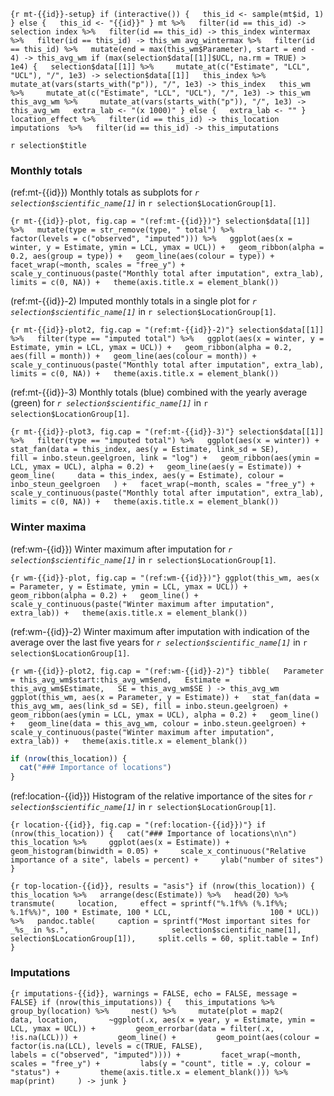 ```{r mt-{{id}}-setup}
if (interactive()) {
  this_id <- sample(mt$id, 1)
} else {
  this_id <- "{{id}}"
}
mt %>%
  filter(id == this_id) -> selection
index %>%
  filter(id == this_id) -> this_index
wintermax %>%
  filter(id == this_id) -> this_wm
avg_wintermax %>%
  filter(id == this_id) %>%
  mutate(end = max(this_wm$Parameter), start = end - 4) -> this_avg_wm
if (max(selection$data[[1]]$UCL, na.rm = TRUE) > 1e4) {
  selection$data[[1]] %>%
    mutate_at(c("Estimate", "LCL", "UCL"), "/", 1e3) -> selection$data[[1]]
  this_index %>%
    mutate_at(vars(starts_with("p")), "/", 1e3) -> this_index
  this_wm %>%
    mutate_at(c("Estimate", "LCL", "UCL"), "/", 1e3) -> this_wm
  this_avg_wm %>%
    mutate_at(vars(starts_with("p")), "/", 1e3) -> this_avg_wm
  extra_lab <- "(x 1000)"
} else {
  extra_lab <- ""
}
location_effect %>%
  filter(id == this_id) -> this_location
imputations  %>%
  filter(id == this_id) -> this_imputations
```

`r selection$title`

### Monthly totals

(ref:mt-{{id}}) Monthly totals as subplots for _`r selection$scientific_name[1]`_ in `r selection$LocationGroup[1]`.

```{r mt-{{id}}-plot, fig.cap = "(ref:mt-{{id}})"}
selection$data[[1]] %>%
  mutate(type = str_remove(type, " total") %>%
           factor(levels = c("observed", "imputed"))) %>%
  ggplot(aes(x = winter, y = Estimate, ymin = LCL, ymax = UCL)) +
  geom_ribbon(alpha = 0.2, aes(group = type)) +
  geom_line(aes(colour = type)) +
  facet_wrap(~month, scales = "free_y") +
  scale_y_continuous(paste("Monthly total after imputation", extra_lab),
                     limits = c(0, NA)) +
  theme(axis.title.x = element_blank())
```

(ref:mt-{{id}}-2) Imputed monthly totals in a single plot for _`r selection$scientific_name[1]`_ in `r selection$LocationGroup[1]`.

```{r mt-{{id}}-plot2, fig.cap = "(ref:mt-{{id}}-2)"}
selection$data[[1]] %>%
  filter(type == "imputed total") %>%
  ggplot(aes(x = winter, y = Estimate, ymin = LCL, ymax = UCL)) +
  geom_ribbon(alpha = 0.2, aes(fill = month)) +
  geom_line(aes(colour = month)) +
  scale_y_continuous(paste("Monthly total after imputation", extra_lab),
                     limits = c(0, NA)) +
  theme(axis.title.x = element_blank())
```

(ref:mt-{{id}}-3) Monthly totals (blue) combined with the yearly average (green) for _`r selection$scientific_name[1]`_ in `r selection$LocationGroup[1]`.

```{r mt-{{id}}-plot3, fig.cap = "(ref:mt-{{id}}-3)"}
selection$data[[1]] %>%
  filter(type == "imputed total") %>%
  ggplot(aes(x = winter)) +
  stat_fan(data = this_index, aes(y = Estimate, link_sd = SE),
              fill = inbo.steun.geelgroen, link = "log") +
  geom_ribbon(aes(ymin = LCL, ymax = UCL), alpha = 0.2) +
  geom_line(aes(y = Estimate)) +
  geom_line(
    data = this_index, aes(y = Estimate), colour = inbo_steun_geelgroen
  ) +
  facet_wrap(~month, scales = "free_y") +
  scale_y_continuous(paste("Monthly total after imputation", extra_lab),
                     limits = c(0, NA)) +
  theme(axis.title.x = element_blank())
```

### Winter maxima

(ref:wm-{{id}}) Winter maximum after imputation for _`r selection$scientific_name[1]`_ in `r selection$LocationGroup[1]`.

```{r wm-{{id}}-plot, fig.cap = "(ref:wm-{{id}})"}
ggplot(this_wm, aes(x = Parameter, y = Estimate, ymin = LCL, ymax = UCL)) +
  geom_ribbon(alpha = 0.2) +
  geom_line() +
  scale_y_continuous(paste("Winter maximum after imputation", extra_lab)) +
  theme(axis.title.x = element_blank())
```

(ref:wm-{{id}}-2) Winter maximum after imputation with indication of the average over the last five years for _`r selection$scientific_name[1]`_ in `r selection$LocationGroup[1]`.

```{r wm-{{id}}-plot2, fig.cap = "(ref:wm-{{id}}-2)"}
tibble(
  Parameter = this_avg_wm$start:this_avg_wm$end,
  Estimate = this_avg_wm$Estimate,
  SE = this_avg_wm$SE
) -> this_avg_wm
ggplot(this_wm, aes(x = Parameter, y = Estimate)) +
  stat_fan(data = this_avg_wm, aes(link_sd = SE), fill = inbo.steun.geelgroen) +
  geom_ribbon(aes(ymin = LCL, ymax = UCL), alpha = 0.2) +
  geom_line() +
  geom_line(data = this_avg_wm, colour = inbo.steun.geelgroen) +
  scale_y_continuous(paste("Winter maximum after imputation", extra_lab)) +
  theme(axis.title.x = element_blank())
```

```r
if (nrow(this_location)) {
  cat("### Importance of locations")
}
```

(ref:location-{{id}}) Histogram of the relative importance of the sites for _`r selection$scientific_name[1]`_ in `r selection$LocationGroup[1]`.

```{r location-{{id}}, fig.cap = "(ref:location-{{id}})"}
if (nrow(this_location)) {
  cat("### Importance of locations\n\n")
  this_location %>%
    ggplot(aes(x = Estimate)) + geom_histogram(binwidth = 0.05) +
    scale_x_continuous("Relative importance of a site", labels = percent) +
    ylab("number of sites")
}
```

```{r top-location-{{id}}, results = "asis"}
if (nrow(this_location)) {
this_location %>%
  arrange(desc(Estimate)) %>%
  head(20) %>%
  transmute(
    location,
    effect = sprintf("%.1f%% (%.1f%%; %.1f%%)", 100 * Estimate, 100 * LCL,
                     100 * UCL)) %>%
  pandoc.table(
    caption = sprintf("Most important sites for _%s_ in %s.",
                      selection$scientific_name[1],
                      selection$LocationGroup[1]),
    split.cells = 60, split.table = Inf)
}
```

### Imputations

```{r imputations-{{id}}, warnings = FALSE, echo = FALSE, message = FALSE}
if (nrow(this_imputations)) {
  this_imputations %>%
    group_by(location) %>%
    nest() %>%
    mutate(plot = map2(
      data, location,
      ~ggplot(.x, aes(x = year, y = Estimate, ymin = LCL, ymax = UCL)) +
        geom_errorbar(data = filter(.x, !is.na(LCL))) +
        geom_line() +
        geom_point(aes(colour = factor(is.na(LCL), levels = c(TRUE, FALSE),
                                       labels = c("observed", "imputed")))) +
        facet_wrap(~month, scales = "free_y") +
        labs(y = "count", title = .y, colour = "status") +
        theme(axis.title.x = element_blank())) %>%
        map(print)
    ) -> junk
}
```
